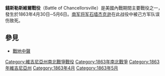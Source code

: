 {{noteTA
|1=zh-hans:戰地中聲; zh-hant:戰役風雲;
|2=zh-tw:維吉尼亞; zh-hk:維珍尼亞; zh-cn:弗吉尼亚;
}}
{{Infobox Military Conflict
|conflict=錢斯勒斯維爾戰役
|partof=[[美國內戰|美國內戰]]
|place=[[維吉尼亞|維吉尼亞]] [[斯波特瑟爾韋尼亞縣_(維吉尼亞州)|斯波特瑟爾韋尼亞縣]]
|date=1863年4月30日─5月6日
|result=[[南方邦聯|南方邦聯]]軍勝利
|combatant1=[[美利堅合眾國|美利堅合眾國]]
|combatant2=[[美利堅聯盟國|美利堅聯盟國]]
|commander1=[[約瑟夫·胡克|約瑟夫·胡克]]
|commander2=[[羅伯特·李|羅伯特·李]]<br />[[湯瑪士·傑克森|湯瑪士·傑克森]]†
|strength1=133,868人
|strength2=60,892人
|casualties1=16,839人 死傷(1,574 陣亡, 9,554 受傷, 5,711 失蹤)
|casualties2=13,156人 死傷(1,683 陣亡, 9,277 受傷, 2,196 失蹤)
}}
{{Campaignbox 錢斯勒斯維爾戰役}}

'''錢斯勒斯維爾戰役'''（Battle of Chancellorsville）是美國內戰期間主要戰役之一，發生於1863年4月30日─5月6日。[[美利坚联盟国|南军]][[将军_(军衔)|将军]][[石墙杰克逊|石墙杰克逊]]在此战役中被己方军队误伤致死。

==參見==
*[[戰地中聲|戰地中聲]]

{{Authority control}}

{{DEFAULTSORT:Chancellorsville, Battle Of}}
[[Category:維吉尼亞州南北戰爭戰役|Category:維吉尼亞州南北戰爭戰役]]
[[Category:1863年南北戰爭|Category:1863年南北戰爭]]
[[Category:1863年維吉尼亞州|Category:1863年維吉尼亞州]]
[[Category:1863年4月|Category:1863年4月]]
[[Category:1863年5月|Category:1863年5月]]